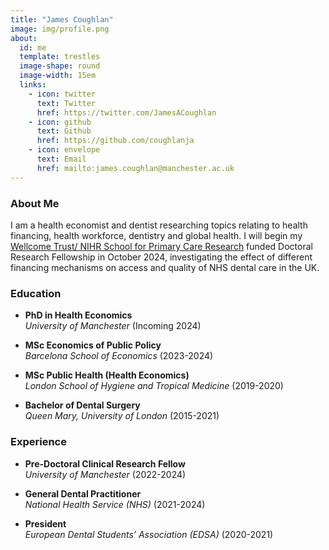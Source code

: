 ```yaml
---
title: "James Coughlan"
image: img/profile.png
about:
  id: me
  template: trestles
  image-shape: round
  image-width: 15em
  links:
    - icon: twitter
      text: Twitter
      href: https://twitter.com/JamesACoughlan
    - icon: github
      text: Github
      href: https://github.com/coughlanja
    - icon: envelope
      text: Email
      href: mailto:james.coughlan@manchester.ac.uk
---
```


::: {#me}
### About Me

I am a health economist and dentist researching topics relating to health financing, health workforce, dentistry and global health. I will begin my [Wellcome Trust/ NIHR School for Primary Care Research](https://www.spcr.nihr.ac.uk/career-development/doctoral-training-programme-for-primary-care-clinicians) funded Doctoral Research Fellowship in October 2024, investigating the effect of different financing mechanisms on access and quality of NHS dental care in the UK.

### Education

-   **PhD in Health Economics**\
    *University of Manchester* (Incoming 2024)

-   **MSc Economics of Public Policy**\
    *Barcelona School of Economics* (2023-2024)

-   **MSc Public Health (Health Economics)**\
    *London School of Hygiene and Tropical Medicine* (2019-2020)

-   **Bachelor of Dental Surgery**\
    *Queen Mary, University of London* (2015-2021)

### Experience

-   **Pre-Doctoral Clinical Research Fellow**\
    *University of Manchester* (2022-2024)

-   **General Dental Practitioner**\
    *National Health Service (NHS)* (2021-2024)

-   **President**\
    *European Dental Students' Association (EDSA)* (2020-2021)
:::
